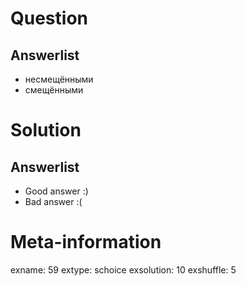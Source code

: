 Question
========


Answerlist
----------
*  несмещёнными
*  смещёнными

Solution
========

Answerlist
----------
*  Good answer :)
*  Bad answer :(

Meta-information
================
exname: 59
extype: schoice
exsolution: 10
exshuffle: 5
